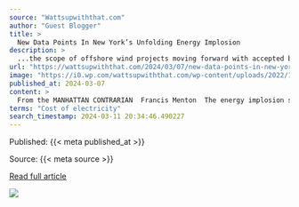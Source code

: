 ```yaml
---
source: "Wattsupwiththat.com"
author: "Guest Blogger"
title: >
  New Data Points In New York’s Unfolding Energy Implosion
description: >
  ...the scope of offshore wind projects moving forward with accepted bids has decreased by about two-thirds, while the price has just jumped by over 30%.
url: "https://wattsupwiththat.com/2024/03/07/new-data-points-in-new-yorks-unfolding-energy-implosion/"
image: "https://i0.wp.com/wattsupwiththat.com/wp-content/uploads/2022/12/Charles_Rotter_Statue_of_Liberty_throwing_many_dollar_bills_at__0fb77f58-aaf1-4fc1-a960-e13c07de5149.webp?fit=1024%2C512&ssl=1"
published_at: 2024-03-07
content: >
  From the MANHATTAN CONTRARIAN  Francis Menton  The energy implosion set in motion by New Yorks Climate Leadership and Community Protection Act of 2019 (Climate Act) continues to unfold slowly. This w… [+8416 chars]
terms: "Cost of electricity"
search_timestamp: 2024-03-11 20:34:46.490227
---
```



Published: {{< meta published_at >}}


Source: {{< meta source >}}


[Read full article]({{< meta url >}}){target='_blank'}



![](`r rmarkdown::metadata$image[1]`)
